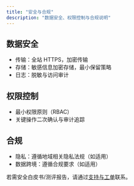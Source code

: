 ```yaml
---
title: "安全与合规"
description: "数据安全、权限控制与合规说明"
---
```


## 数据安全

- 传输：全站 HTTPS，加密传输
- 存储：敏感信息加密存储，最小保留策略
- 日志：脱敏与访问审计

## 权限控制

- 最小权限原则（RBAC）
- 关键操作二次确认与审计追踪

## 合规

- 隐私：遵循地域相关隐私法规（如适用）
- 数据跨境：遵循合规要求（如适用）

<Note>若需安全白皮书/测评报告，请通过[支持与工单](/support)联系。</Note>

